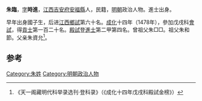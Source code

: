 '''朱臨'''，[[表字|字]]'''時進'''，[[江西|江西]][[吉安府|吉安府]][[安福縣|安福縣]]人，民籍，[[明朝|明朝]]政治人物。進士出身。

早年出身國子生，后进[[江西|江西]][[鄉試|鄉試]]第六十名。[[成化|成化]]十四年（1478年），參加戊戌科[[會試|會試]]，得[[貢士|貢士]]第一百二十名。[[殿試|殿試]]登[[進士|進士]]第二甲第四名。曾祖父朱□□。祖父朱和節。父亲朱資允<ref>《天一阁藏明代科举录选刊·登科录》（《成化十四年戊戌科殿試金榜》）</ref>。

==参考==
{{reflist}}
{{明朝人物小作品}}
{{成化十四年戊戌科殿試金榜}}

[[Category:朱姓|Category:朱姓]]
[[Category:明朝政治人物|Category:明朝政治人物]]